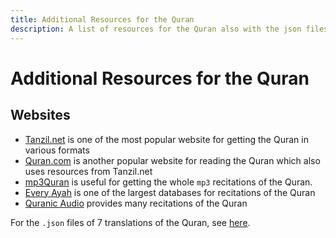 ---
title: Additional Resources for the Quran
description: A list of resources for the Quran also with the json files of the translations.
---

# Additional Resources for the Quran

## Websites

- [Tanzil.net](https://tanzil.net/docs/resources) is one of the most popular website for getting the Quran in various formats
- [Quran.com](https://quran.com/) is another popular website for reading the Quran which also uses resources from Tanzil.net
- [mp3Quran](https://mp3quran.net/eng/quran-download) is useful for getting the whole `mp3` recitations of the Quran.
- [Every Ayah](https://everyayah.com/) is one of the largest databases for recitations of the Quran
- [Quranic Audio](https://quranicaudio.com/) provides many recitations of the Quran

For the `.json` files of 7 translations of the Quran, see [here](https://github.com/The-Quran-Project/The-Quran-Bot/tree/main/bot/Data).
